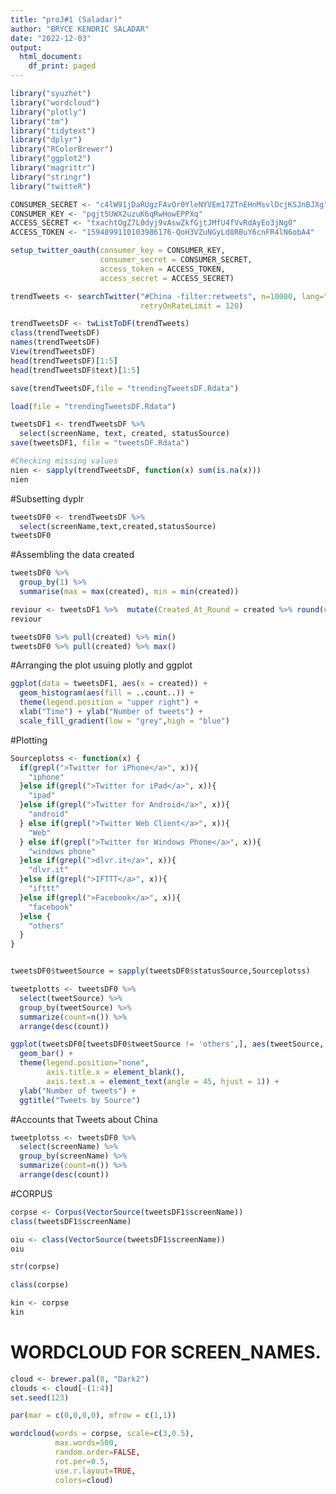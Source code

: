 ```yaml
---
title: "proJ#1 (Saladar)"
author: "BRYCE KENDRIC SALADAR"
date: "2022-12-03"
output:
  html_document:
    df_print: paged
---
```

```r

library("syuzhet")
library("wordcloud")
library("plotly")
library("tm")
library("tidytext")
library("dplyr")
library("RColorBrewer")
library("ggplot2")
library("magrittr")
library("stringr")
library("twitteR")
```
\hfillbreak
```r


CONSUMER_SECRET <- "c4lW91jDaRUgzFAvOr0YleNYVEm17ZTnEHnMsvlDcjKSJnBJXg"
CONSUMER_KEY <- "pgjt5UWX2uzuK6qRwHowEPPXq"
ACCESS_SECRET <- "txachtOgZ7L0dyj9vAswZkfGjtJMfU4fVvRdAyEo3jNg0"
ACCESS_TOKEN <- "1594899110103986176-QoH3VZuNGyLd8RBuY6cnFR4lN6obA4"

setup_twitter_oauth(consumer_key = CONSUMER_KEY,
                    consumer_secret = CONSUMER_SECRET,
                    access_token = ACCESS_TOKEN,
                    access_secret = ACCESS_SECRET)

trendTweets <- searchTwitter("#China -filter:retweets", n=10000, lang="en", since="2022-11-26", until="2022-12-2",
                             retryOnRateLimit = 120)

trendTweetsDF <- twListToDF(trendTweets)
class(trendTweetsDF)
names(trendTweetsDF)
View(trendTweetsDF)
head(trendTweetsDF)[1:5]
head(trendTweetsDF$text)[1:5]

save(trendTweetsDF,file = "trendingTweetsDF.Rdata")

load(file = "trendingTweetsDF.Rdata")

tweetsDF1 <- trendTweetsDF %>%
  select(screenName, text, created, statusSource)
save(tweetsDF1, file = "tweetsDF.Rdata")
```
\hfill\break
```r
#Checking missing values
nien <- sapply(trendTweetsDF, function(x) sum(is.na(x)))
nien
```
#Subsetting dyplr
```r
tweetsDF0 <- trendTweetsDF %>%
  select(screenName,text,created,statusSource)
tweetsDF0
```
#Assembling the data created
\hfill\break
```r
tweetsDF0 %>%  
  group_by(1) %>%  
  summarise(max = max(created), min = min(created))

reviour <- tweetsDF1 %>%  mutate(Created_At_Round = created %>% round(units = 'hours') %>% as.POSIXct())
reviour

tweetsDF0 %>% pull(created) %>% min() 
tweetsDF0 %>% pull(created) %>% max()
```
\hfill\break

#Arranging the plot usuing plotly and ggplot


```r

ggplot(data = tweetsDF1, aes(x = created)) +
  geom_histogram(aes(fill = ..count..)) +
  theme(legend.position = "upper right") +
  xlab("Time") + ylab("Number of tweets") + 
  scale_fill_gradient(low = "grey",high = "blue")
```
\hfill\break
#Plotting
```r
Sourceplotss <- function(x) {
  if(grepl(">Twitter for iPhone</a>", x)){
    "iphone"
  }else if(grepl(">Twitter for iPad</a>", x)){
    "ipad"
  }else if(grepl(">Twitter for Android</a>", x)){
    "android"
  } else if(grepl(">Twitter Web Client</a>", x)){
    "Web"
  } else if(grepl(">Twitter for Windows Phone</a>", x)){
    "windows phone"
  }else if(grepl(">dlvr.it</a>", x)){
    "dlvr.it"
  }else if(grepl(">IFTTT</a>", x)){
    "ifttt"
  }else if(grepl(">Facebook</a>", x)){  
    "facebook"
  }else {
    "others"
  }
}


tweetsDF0$tweetSource = sapply(tweetsDF0$statusSource,Sourceplotss)

tweetplotts <- tweetsDF0 %>% 
  select(tweetSource) %>%
  group_by(tweetSource) %>%
  summarize(count=n()) %>%
  arrange(desc(count)) 

ggplot(tweetsDF0[tweetsDF0$tweetSource != 'others',], aes(tweetSource, fill = tweetSource)) +
  geom_bar() +
  theme(legend.position="none",
        axis.title.x = element_blank(),
        axis.text.x = element_text(angle = 45, hjust = 1)) +
  ylab("Number of tweets") +
  ggtitle("Tweets by Source")
```
\hfill\break
#Accounts that Tweets about China
```r
tweetplotss <- tweetsDF0 %>%
  select(screenName) %>%
  group_by(screenName) %>%
  summarize(count=n()) %>%
  arrange(desc(count)) 
```
\hfill\break

#CORPUS
```r

corpse <- Corpus(VectorSource(tweetsDF1$screenName))  
class(tweetsDF1$screenName)

oiu <- class(VectorSource(tweetsDF1$screenName))
oiu

str(corpse)

class(corpse)

kin <- corpse
kin
```
\hfill\break
# WORDCLOUD FOR SCREEN_NAMES.
```r
cloud <- brewer.pal(8, "Dark2")
clouds <- cloud[-(1:4)]
set.seed(123)

par(mar = c(0,0,0,0), mfrow = c(1,1))

wordcloud(words = corpse, scale=c(3,0.5),
          max.words=500,
          random.order=FALSE,
          rot.per=0.5,
          use.r.layout=TRUE,
          colors=cloud)
```
